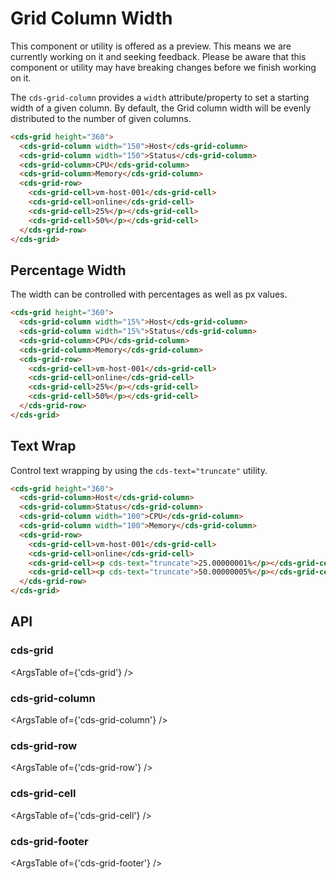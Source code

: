 
<Meta title="Data Grid (Preview)/Column Width" />

# Grid Column Width

<cds-alert-group status="warning" cds-layout="m-b:lg">
  <cds-alert>
    This component or utility is offered as a preview. This means we are currently working on it and seeking feedback.
    Please be aware that this component or utility may have breaking changes before we finish working on it.
  </cds-alert>
</cds-alert-group>

The `cds-grid-column` provides a `width` attribute/property to set a starting width
of a given column. By default, the Grid column width will be evenly distributed to
the number of given columns.

<Story id="stories-grid--column-fixed-width" />

```html
<cds-grid height="360">
  <cds-grid-column width="150">Host</cds-grid-column>
  <cds-grid-column width="150">Status</cds-grid-column>
  <cds-grid-column>CPU</cds-grid-column>
  <cds-grid-column>Memory</cds-grid-column>
  <cds-grid-row>
    <cds-grid-cell>vm-host-001</cds-grid-cell>
    <cds-grid-cell>online</cds-grid-cell>
    <cds-grid-cell>25%</p></cds-grid-cell>
    <cds-grid-cell>50%</p></cds-grid-cell>
  </cds-grid-row>
</cds-grid>
```

## Percentage Width

The width can be controlled with percentages as well as px values.

<Story id="stories-grid--column-percentage-width" />

```html
<cds-grid height="360">
  <cds-grid-column width="15%">Host</cds-grid-column>
  <cds-grid-column width="15%">Status</cds-grid-column>
  <cds-grid-column>CPU</cds-grid-column>
  <cds-grid-column>Memory</cds-grid-column>
  <cds-grid-row>
    <cds-grid-cell>vm-host-001</cds-grid-cell>
    <cds-grid-cell>online</cds-grid-cell>
    <cds-grid-cell>25%</p></cds-grid-cell>
    <cds-grid-cell>50%</p></cds-grid-cell>
  </cds-grid-row>
</cds-grid>
```

## Text Wrap

Control text wrapping by using the `cds-text="truncate"` utility.

<Story id="stories-grid--column-overflow" />

```html
<cds-grid height="360">
  <cds-grid-column>Host</cds-grid-column>
  <cds-grid-column>Status</cds-grid-column>
  <cds-grid-column width="100">CPU</cds-grid-column>
  <cds-grid-column width="100">Memory</cds-grid-column>
  <cds-grid-row>
    <cds-grid-cell>vm-host-001</cds-grid-cell>
    <cds-grid-cell>online</cds-grid-cell>
    <cds-grid-cell><p cds-text="truncate">25.00000001%</p></cds-grid-cell>
    <cds-grid-cell><p cds-text="truncate">50.00000005%</p></cds-grid-cell>
  </cds-grid-row>
</cds-grid>
```

## API

### cds-grid

<ArgsTable of={'cds-grid'} />

### cds-grid-column

<ArgsTable of={'cds-grid-column'} />

### cds-grid-row

<ArgsTable of={'cds-grid-row'} />

### cds-grid-cell

<ArgsTable of={'cds-grid-cell'} />

### cds-grid-footer

<ArgsTable of={'cds-grid-footer'} />
